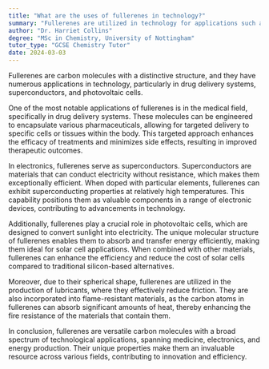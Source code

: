 ```yaml
---
title: "What are the uses of fullerenes in technology?"
summary: "Fullerenes are utilized in technology for applications such as drug delivery systems, superconductors, and photovoltaic cells, showcasing their versatility and potential in various fields."
author: "Dr. Harriet Collins"
degree: "MSc in Chemistry, University of Nottingham"
tutor_type: "GCSE Chemistry Tutor"
date: 2024-03-03
---
```


Fullerenes are carbon molecules with a distinctive structure, and they have numerous applications in technology, particularly in drug delivery systems, superconductors, and photovoltaic cells.

One of the most notable applications of fullerenes is in the medical field, specifically in drug delivery systems. These molecules can be engineered to encapsulate various pharmaceuticals, allowing for targeted delivery to specific cells or tissues within the body. This targeted approach enhances the efficacy of treatments and minimizes side effects, resulting in improved therapeutic outcomes.

In electronics, fullerenes serve as superconductors. Superconductors are materials that can conduct electricity without resistance, which makes them exceptionally efficient. When doped with particular elements, fullerenes can exhibit superconducting properties at relatively high temperatures. This capability positions them as valuable components in a range of electronic devices, contributing to advancements in technology.

Additionally, fullerenes play a crucial role in photovoltaic cells, which are designed to convert sunlight into electricity. The unique molecular structure of fullerenes enables them to absorb and transfer energy efficiently, making them ideal for solar cell applications. When combined with other materials, fullerenes can enhance the efficiency and reduce the cost of solar cells compared to traditional silicon-based alternatives.

Moreover, due to their spherical shape, fullerenes are utilized in the production of lubricants, where they effectively reduce friction. They are also incorporated into flame-resistant materials, as the carbon atoms in fullerenes can absorb significant amounts of heat, thereby enhancing the fire resistance of the materials that contain them.

In conclusion, fullerenes are versatile carbon molecules with a broad spectrum of technological applications, spanning medicine, electronics, and energy production. Their unique properties make them an invaluable resource across various fields, contributing to innovation and efficiency.
    